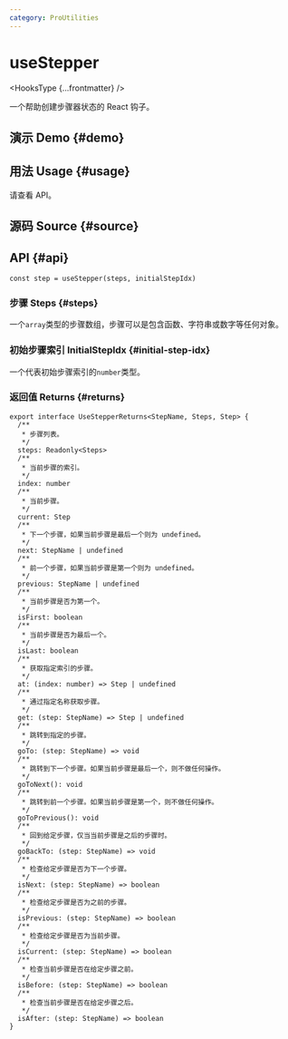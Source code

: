 ```yaml
---
category: ProUtilities
---
```


# useStepper


<HooksType {...frontmatter} />

一个帮助创建步骤器状态的 React 钩子。

## 演示 Demo \{#demo}


<App />

## 用法 Usage \{#usage}

请查看 API。

## 源码 Source \{#source}


<Source />

## API \{#api}

```tsx
const step = useStepper(steps, initialStepIdx)
```

### 步骤 Steps \{#steps}

一个`array`类型的步骤数组，步骤可以是包含函数、字符串或数字等任何对象。

### 初始步骤索引 InitialStepIdx \{#initial-step-idx}

一个代表初始步骤索引的`number`类型。

### 返回值 Returns \{#returns}

```tsx
export interface UseStepperReturns<StepName, Steps, Step> {
  /**
   * 步骤列表。
   */
  steps: Readonly<Steps>
  /**
   * 当前步骤的索引。
   */
  index: number
  /**
   * 当前步骤。
   */
  current: Step
  /**
   * 下一个步骤，如果当前步骤是最后一个则为 undefined。
   */
  next: StepName | undefined
  /**
   * 前一个步骤，如果当前步骤是第一个则为 undefined。
   */
  previous: StepName | undefined
  /**
   * 当前步骤是否为第一个。
   */
  isFirst: boolean
  /**
   * 当前步骤是否为最后一个。
   */
  isLast: boolean
  /**
   * 获取指定索引的步骤。
   */
  at: (index: number) => Step | undefined
  /**
   * 通过指定名称获取步骤。
   */
  get: (step: StepName) => Step | undefined
  /**
   * 跳转到指定的步骤。
   */
  goTo: (step: StepName) => void
  /**
   * 跳转到下一个步骤。如果当前步骤是最后一个，则不做任何操作。
   */
  goToNext(): void
  /**
   * 跳转到前一个步骤。如果当前步骤是第一个，则不做任何操作。
   */
  goToPrevious(): void
  /**
   * 回到给定步骤，仅当当前步骤是之后的步骤时。
   */
  goBackTo: (step: StepName) => void
  /**
   * 检查给定步骤是否为下一个步骤。
   */
  isNext: (step: StepName) => boolean
  /**
   * 检查给定步骤是否为之前的步骤。
   */
  isPrevious: (step: StepName) => boolean
  /**
   * 检查给定步骤是否为当前步骤。
   */
  isCurrent: (step: StepName) => boolean
  /**
   * 检查当前步骤是否在给定步骤之前。
   */
  isBefore: (step: StepName) => boolean
  /**
   * 检查当前步骤是否在给定步骤之后。
   */
  isAfter: (step: StepName) => boolean
}
```
